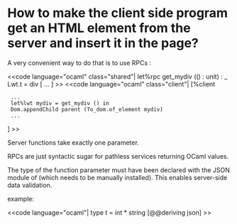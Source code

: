 =How to make the client side program get an HTML element from the server and insert it in the page?=

A very convenient way to do that is to use RPCs :

<<code language="ocaml" class="shared"|
let%rpc get_mydiv (() : unit) : _ Lwt.t = div [ ... ]
>>
<<code language="ocaml" class="client"|
[%client
  ...
  let%lwt mydiv = get_mydiv () in
  Dom.appendChild parent (To_dom.of_element mydiv)
  ...
]
>>

Server functions take exactly one parameter.

RPCs are just syntactic sugar for pathless services
returning OCaml values.

The type of the function parameter must have been declared with the
JSON module of {{{ppx_deriving}}} (which needs to be manually
installed). This enables server-side data validation.

example:

<<code language="ocaml"|
type t = int * string [@@deriving json]
>>
